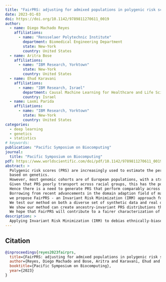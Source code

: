```yaml
---
title: "FairPRS: adjusting for admixed populations in polygenic risk scores using invariant risk minimization"
date: 2023-01-03
doi: https://doi.org/10.1142/9789811270611_0019
author:
  - name: Diego Machado Reyes
    affiliations:
      - name: "Rensselaer Polytechnic Institute"
        department: Biomedical Engineering Department
        state: New-York
        country: United States
  - name: Aritra Bose
    affiliations:
      - name: "IBM Research, Yorktown"
        state: New-York
        country: United States
  - name: Ehud Karavani 
    affiliations:
      - name: "IBM Research, Israel"
        department: Causal Machine Learning for Healthcare and Life Sciences
        country: Israel
  - name: Laxmi Parida
    affiliations: 
      - name: "IBM Research, Yorktown"
        state: New-York
        country: United States
categories:
  - deep learning
  - genetics
  - statistics
# keywords: 
publication: "Pacific Symposium on Biocomputing"
journal: 
  title: "Pacific Symposium on Biocomputing"
pdf: https://www.worldscientific.com/doi/pdf/10.1142/9789811270611_0019
abstract: >
  Polygenic risk scores (PRS) are increasingly used to estimate the personal risk of a trait
  based on genetics.
  However, most genomic cohorts are of European populations, with a strong under-representation of non-European groups. 
  Given that PRS poorly transport across racial groups, this has the potential to exacerbate health disparities if used in clinical care. 
  Hence there is a need to generate PRS that perform comparably across ethnic groups.
  Borrowing from recent advancements in the domain adaption field of machine learning, 
  we propose FairPRS - an Invariant Risk Minimization (IRM) approach for estimating fair PRS or debiasing a pre-computed PRS. 
  We test our method on both a diverse set of synthetic data and real data from the UK Biobank. 
  We show our method can create ancestry-invariant PRS distributions that are both racially unbiased and largely improve phenotype prediction.
  We hope that FairPRS will contribute to a fairer characterization of patients by genetics rather than by race.
description: >
  Applying Invariant Risk Minimization (IRM) to debias ethnically-biased polygenic risk scores.
---
```




<!-- figures -->

## Citation
```bibtex
@inproceedings{reyes2023fairprs,
  title={FairPRS: adjusting for admixed populations in polygenic risk scores using invariant risk minimization},
  author={Reyes, Diego Machado and Bose, Aritra and Karavani, Ehud and Parida, Laxmi},
  booktitle={Pacific Symposium on Biocomputing},
  year={2023}
}
```

